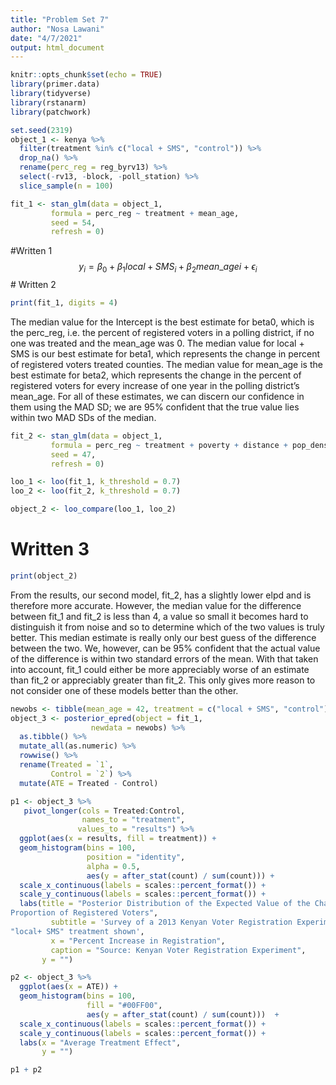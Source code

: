 ```yaml
---
title: "Problem Set 7"
author: "Nosa Lawani"
date: "4/7/2021"
output: html_document
---
```


```r
knitr::opts_chunk$set(echo = TRUE)
library(primer.data)
library(tidyverse)
library(rstanarm)
library(patchwork)
```

```r
set.seed(2319) 
object_1 <- kenya %>% 
  filter(treatment %in% c("local + SMS", "control")) %>%
  drop_na() %>% 
  rename(perc_reg = reg_byrv13) %>% 
  select(-rv13, -block, -poll_station) %>% 
  slice_sample(n = 100) 
```

```r
fit_1 <- stan_glm(data = object_1,
         formula = perc_reg ~ treatment + mean_age,
         seed = 54, 
         refresh = 0)
```
#Written 1
$$y_{i} = \beta_0 + \beta_1local + SMS_{i} + \beta_2 mean\_age{i} + \epsilon_{i}$$
# Written 2
```r
print(fit_1, digits = 4)
```

The median value for the Intercept is the best estimate for beta0, which is the perc_reg, i.e. the percent of registered voters in a polling district, if no one was treated and the mean_age was 0. The median value for local + SMS is our best estimate for beta1, which represents the change in percent of registered voters treated counties. The median value for mean_age is the best estimate for beta2, which represents the change in the percent of registered voters for every increase of one year in the polling district's mean_age. For all of these estimates, we can discern our confidence in them using the MAD SD; we are 95% confident that the true value lies within two MAD SDs of the median.

```r
fit_2 <- stan_glm(data = object_1,
         formula = perc_reg ~ treatment + poverty + distance + pop_density + mean_age,
         seed = 47, 
         refresh = 0)
```

```r
loo_1 <- loo(fit_1, k_threshold = 0.7)
loo_2 <- loo(fit_2, k_threshold = 0.7)

object_2 <- loo_compare(loo_1, loo_2)
```
# Written 3
```r
print(object_2)
```
From the results, our second model, fit_2, has a slightly lower elpd and is therefore more accurate. However, the median value for the difference between fit_1 and fit_2 is less than 4, a value so small it becomes hard to distinguish it from noise and so to determine which of the two values is truly better. This median estimate is really only our best guess of the difference between the two. We, however, can be 95% confident that the actual value of the difference is within two standard errors of the mean. With that taken into account, fit_1 could either be more appreciably worse of an estimate than fit_2 or appreciably greater than fit_2. This only gives more reason to not consider one of these models better than the other. 
```r
newobs <- tibble(mean_age = 42, treatment = c("local + SMS", "control"))
object_3 <- posterior_epred(object = fit_1, 
                  newdata = newobs) %>% 
  as.tibble() %>% 
  mutate_all(as.numeric) %>% 
  rowwise() %>% 
  rename(Treated = `1`, 
         Control = `2`) %>% 
  mutate(ATE = Treated - Control)
```

```r
p1 <- object_3 %>% 
   pivot_longer(cols = Treated:Control, 
                names_to = "treatment", 
               values_to = "results") %>% 
  ggplot(aes(x = results, fill = treatment)) +
  geom_histogram(bins = 100,
                 position = "identity",
                 alpha = 0.5,
                 aes(y = after_stat(count) / sum(count))) +
  scale_x_continuous(labels = scales::percent_format()) +
  scale_y_continuous(labels = scales::percent_format()) +
  labs(title = "Posterior Distribution of the Expected Value of the Change in 
Proportion of Registered Voters", 
         subtitle = 'Survey of a 2013 Kenyan Voter Registration Experiment 
"local+ SMS" treatment shown', 
         x = "Percent Increase in Registration", 
         caption = "Source: Kenyan Voter Registration Experiment", 
       y = "")

p2 <- object_3 %>% 
  ggplot(aes(x = ATE)) +
  geom_histogram(bins = 100,
                 fill = "#00FF00",
                 aes(y = after_stat(count) / sum(count)))  +
  scale_x_continuous(labels = scales::percent_format()) +
  scale_y_continuous(labels = scales::percent_format()) +
  labs(x = "Average Treatment Effect", 
       y = "")

p1 + p2
```



